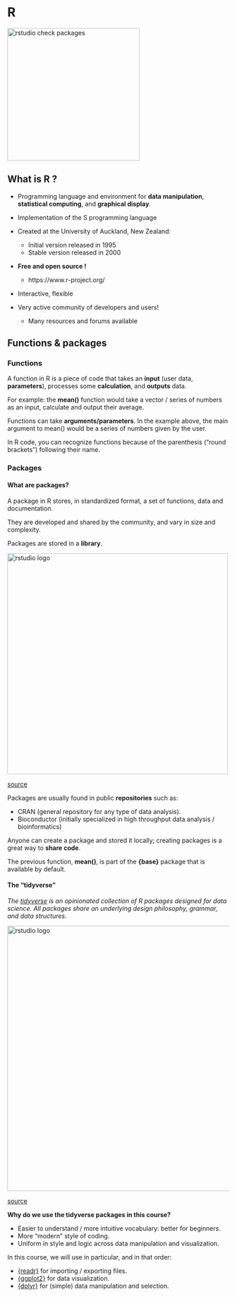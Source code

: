 # R

<img src="images/R_logo.png" alt="rstudio check packages" width="300"/>


## What is R ?

* Programming language and environment for **data manipulation**, **statistical computing**, and **graphical display**.

* Implementation of the S programming language

* Created at the University of Auckland, New Zealand:
	+ Initial version released in 1995
	+ Stable version released in 2000
* **Free and open source !**
	+ https://www.r-project.org/

* Interactive, flexible

* Very active community of developers and users!
	+ Many resources and forums available

## Functions & packages

### Functions

A function in R is a piece of code that takes an **input** (user data, **parameters**), processes some **calculation**, and **outputs** data.

For example: the **mean()** function would take a vector / series of numbers as an input, calculate and output their average.

Functions can take **arguments/parameters**. In the example above, the main argument to mean() would be a series of numbers given by the user.

In R code, you can recognize functions because of the parenthesis ("round brackets") following their name.


### Packages

#### What are packages?

A package in R stores, in standardized format, a set of functions, data and documentation.

They are developed and shared by the community, and vary in size and complexity.

Packages are stored in a **library**.

<img src="images/R_packages_logos.png" alt="rstudio logo" width="500"/>

[source](https://www.mitchelloharawild.com/blog/2018-07-10-hexwall_files/figure-html/final-1.png)

Packages are usually found in public **repositories** such as:

- CRAN (general repository for any type of data analysis).
- Bioconductor (initially specialized in high throughput data analysis / bioinformatics)

Anyone can create a package and stored it locally; creating packages is a great way to **share code**.


The previous function, **mean()**, is part of the **{base}** package that is available by default.

#### The "tidyverse"

*The [tidyverse](https://www.tidyverse.org/) is an opinionated collection of R packages designed for data science. All packages share an underlying design philosophy, grammar, and data structures.*

<img src="images/R_packages_tidyverse.png" alt="rstudio logo" width="600"/>

[source](hhttps://ajsmit.github.io/Intro_R_Official/tidy.html)

**Why do we use the tidyverse packages in this course?**

* Easier to understand / more intuitive vocabulary: better for beginners.
* More "modern" style of coding.
* Uniform in style and logic across data manipulation and visualization.

In this course, we will use in particular, and in that order:

* [{readr}](https://readr.tidyverse.org/) for importing / exporting files.
* [{ggplot2}](https://ggplot2.tidyverse.org/) for data visualization.
* [{dplyr}](https://dplyr.tidyverse.org/) for (simple) data manipulation and selection.
